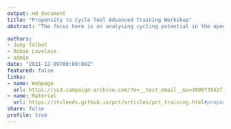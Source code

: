 ```yaml
---
output: md_document
title: "Propensity to Cycle Tool Advanced Training Workshop"
abstract: "The focus here is on analysing cycling potential in the open source statistical programming language R. We use R because the PCT was developed in, and can be extended with, R code. Using open source software with a command-line interface reduces barriers to entry, enabling the development of open access transport models for more citizen-led and participatory transport planning, such as integration with the A/B Street city simulation and editing software (Lovelace 2021). To view a video of our previous advanced training workshop at the Cycle Active City 2021 Conference, see https://www.youtube.com/watch?v=OiLzjrBMQmU."

authors: 
- Joey Talbot
- Robin Lovelace
- admin
date: "2021-12-09T00:00:00Z"
featured: false
links:
- name: Webpage
  url: https://us3.campaign-archive.com/?e=__test_email__&u=380073952ff0d9c6b5c5c5850&id=35ac9bdf89
- name: Material
  url: https://itsleeds.github.io/pct/articles/pct_training.html#preparation
share: false
profile: true
---
```


